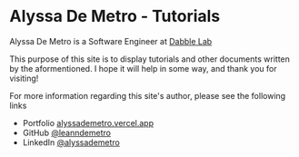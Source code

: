 <br></br>
<br></br>
<br></br>
# Alyssa De Metro - Tutorials

Alyssa De Metro is a Software Engineer at [Dabble Lab](https://dabblelab.com/)

This purpose of this site is to display tutorials and other documents written by the aformentioned. I hope it will help in some way, and thank you for visiting!

For more information regarding this site's author, please see the following links

- Portfolio [alyssademetro.vercel.app](https://alyssademetro.vercel.app)
- GitHub [@leanndemetro](https://github.com/leanndemetro)
- LinkedIn [@alyssademetro](https://linkedin.com/in/alyssademetro)



